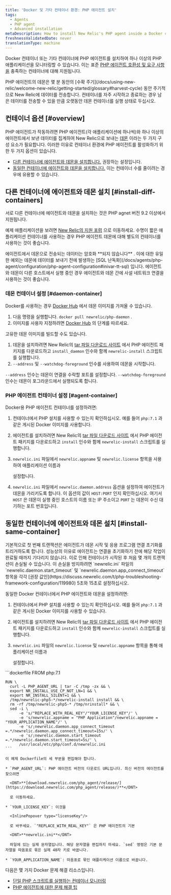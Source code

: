 ```yaml
---
title: 'Docker 및 기타 컨테이너 환경: PHP 에이전트 설치'
tags:
  - Agents
  - PHP agent
  - Advanced installation
metaDescription: How to install New Relic's PHP agent inside a Docker container or other container to monitor your PHP apps.
freshnessValidatedDate: never
translationType: machine
---
```


Docker 컨테이너 또는 기타 컨테이너에 PHP 에이전트를 설치하여 하나 이상의 PHP 애플리케이션을 모니터링할 수 있습니다. 이는 표준 [PHP 에이전트 호환성 및 요구 사항을](/docs/agents/php-agent/getting-started/php-agent-compatibility-requirements) 충족하는 컨테이너에 대해 지원됩니다.

<Callout variant="important">
  PHP 에이전트의 데몬은 몇 분 동안의 [수확 주기](/docs/using-new-relic/welcome-new-relic/getting-started/glossary#harvest-cycle) 동안 주기적으로 New Relic에 데이터를 전송합니다. 컨테이너를 자주 시작하고 종료하는 경우 남은 데이터를 전송할 수 있을 만큼 오랫동안 데몬 컨테이너를 실행 상태로 두십시오.
</Callout>

## 컨테이너 옵션 [#overview]

PHP 에이전트가 작동하려면 PHP 에이전트(각 애플리케이션에 하나씩)와 하나 이상의 에이전트에서 보낸 데이터를 집계하여 New Relic으로 보내는 [데몬](/docs/agents/php-agent/getting-started/new-relic-daemon-processes) 이라는 두 가지 구성 요소가 필요합니다. 이러한 이유로 컨테이너 환경에 PHP 에이전트를 활성화하기 위한 두 가지 옵션이 있습니다.

* [다른 컨테이너에 에이전트와 데몬을 설치합니다.](#install-diff-containers) 권장하는 설정입니다.
* [동일한 컨테이너에 에이전트와 데몬을 설치합니다.](#install-same-container) 이는 컨테이너 수를 줄이려는 경우에 유용할 수 있습니다.

## 다른 컨테이너에 에이전트와 데몬 설치 [#install-diff-containers]

서로 다른 컨테이너에 에이전트와 데몬을 설치하는 것은 PHP agnet 버전 9.2 이상에서 지원됩니다.

예제 애플리케이션을 보려면 [New Relic의 지원 포럼](https://discuss.newrelic.com/t/relic-solution-php-agent-and-daemon-containers/84841) 으로 이동하세요. 수명이 짧은 애플리케이션 컨테이너를 사용하는 경우 PHP 에이전트 데몬에 대해 별도의 컨테이너를 사용하는 것이 좋습니다.

<Callout variant="caution">
  에이전트에서 데몬으로 전송되는 데이터는 암호화 **되지 않습니다** . 이에 대한 유일한 예외는 데몬에 데이터를 보내기 전에 발생하는 [SQL 난독화](/docs/agents/php-agent/configuration/php-agent-configuration#inivar-tt-sql) 입니다. 에이전트와 데몬이 다른 호스트에서 실행 중인 경우 에이전트와 데몬 간에 사설 네트워크 연결을 사용하는 것이 좋습니다.
</Callout>

### 데몬 컨테이너 설정 [#daemon-container]

Docker를 사용하는 경우 [Docker Hub](https://hub.docker.com/r/newrelic/php-daemon) 에서 데몬 이미지를 가져올 수 있습니다.

1. 다음 명령을 실행합니다. `docker pull newrelic/php-daemon` .
2. 이미지를 사용자 지정하려면 [Docker Hub](https://hub.docker.com/r/newrelic/php-daemon) 의 단계를 따르세요.

고유한 데몬 이미지를 빌드할 수도 있습니다.

1. 데몬을 설치하려면 New Relic의 [tar 파일 다운로드 사이트](/docs/agents/php-agent/installation/php-agent-installation-tar-file) 에서 PHP 에이전트 패키지를 다운로드하고 `install_daemon` 인수와 함께 `newrelic-install` 스크립트를 실행합니다.
2. `--address` 및 `--watchdog-foreground` 인수를 사용하여 데몬을 시작합니다.

`--address` 인수는 데몬이 연결을 수락할 포트를 설정합니다. `--watchdog-foreground` 인수는 데몬이 포그라운드에서 실행되도록 합니다.

### PHP 에이전트 컨테이너 설정 [#agent-container]

Docker용 PHP 에이전트 컨테이너를 설정하려면:

1. 컨테이너에서 PHP 설치를 사용할 수 있는지 확인하십시오. 예를 들어 `php:7.1` 과 같은 게시된 Docker 이미지를 사용합니다.

2. 에이전트를 설치하려면 New Relic의 [tar 파일 다운로드 사이트](/docs/agents/php-agent/installation/php-agent-installation-tar-file) 에서 PHP 에이전트 패키지를 다운로드하고 `install` 인수와 함께 `newrelic-install` 스크립트를 실행합니다.

3. `newrelic.ini` 파일에서 `newrelic.appname` 및 `newrelic.license` 항목을 사용하여 애플리케이션 이름과

   <InlinePopover type="licenseKey"/>

   설정합니다.

4. `newrelic.ini` 파일에서 `newrelic.daemon.address` 옵션을 설정하여 에이전트가 데몬을 가리키도록 합니다. 이 옵션의 값이 `HOST:PORT` 인지 확인하십시오. 여기서 `HOST` 은 데몬이 실행 중인 호스트의 이름 또는 IP 주소이고 `PORT` 는 데몬이 수신 대기하는 포트 번호입니다.

## 동일한 컨테이너에 에이전트와 데몬 설치 [#install-same-container]

<Callout variant="caution">
  기본적으로 첫 번째 트랜잭션은 에이전트가 데몬 시작 및 응용 프로그램 연결 초기화를 트리거하도록 합니다. 성능상의 이유로 에이전트는 연결을 초기화하기 전에 해당 작업이 완료될 때까지 기다리지 않습니다. 이로 인해 컨테이너가 시작된 후 처음 몇 개의 트랜잭션이 손실될 수 있습니다. 이 손실을 방지하려면 `newrelic.ini` 파일의 `newrelic.daemon.start_timeout` 및 `newrelic.daemon.app_connect_timeout` 항목을 각각 [권장 값인](https://discuss.newrelic.com/t/php-troubleshooting-framework-configuration/119980) 5초와 15초로 설정하십시오.
</Callout>

동일한 Docker 컨테이너에서 PHP 에이전트와 데몬을 설정하려면:

1. 컨테이너에서 PHP 설치를 사용할 수 있는지 확인하십시오. 예를 들어 `php:7.1` 과 같은 게시된 Docker 이미지를 사용할 수 있습니다.

2. 에이전트를 설치하려면 New Relic의 [tar 파일 다운로드 사이트](/docs/agents/php-agent/installation/php-agent-installation-tar-file) 에서 PHP 에이전트 패키지를 다운로드하고 `install` 인수와 함께 `newrelic-install` 스크립트를 실행합니다.

3. `newrelic.ini` 파일의 `newrelic.license` 및 `newrelic.appname` 항목을 통해 애플리케이션 이름과

   <InlinePopover type="licenseKey"/>

   설정합니다.

<CollapserGroup>
  <Collapser
    id="dockerfile-example"
    title="도커파일 예시"
  >
    ```dockerfile
    FROM php:7.1

    RUN \
      curl -L PHP_AGENT_URL | tar -C /tmp -zx && \
      export NR_INSTALL_USE_CP_NOT_LN=1 && \
      export NR_INSTALL_SILENT=1 && \
      /tmp/newrelic-php5-*/newrelic-install install && \
      rm -rf /tmp/newrelic-php5-* /tmp/nrinstall* && \
      sed -i \
          -e 's/"REPLACE_WITH_REAL_KEY"/"YOUR_LICENSE_KEY"/' \
          -e 's/newrelic.appname = "PHP Application"/newrelic.appname = "YOUR_APPLICATION_NAME"/' \
          -e 's/;newrelic.daemon.app_connect_timeout =.*/newrelic.daemon.app_connect_timeout=15s/' \
          -e 's/;newrelic.daemon.start_timeout =.*/newrelic.daemon.start_timeout=5s/' \
          /usr/local/etc/php/conf.d/newrelic.ini
    ```

    이 예제 Dockerfile의 세 부분을 편집해야 합니다.

    * `PHP_AGENT_URL`: PHP 에이전트 버전의 다운로드 URL입니다. 최신 버전의 에이전트를 찾으려면

      <DNT>**[download.newrelic.com/php_agent/release/](https://download.newrelic.com/php_agent/release/)**</DNT>

      로 이동하세요.

    * `YOUR_LICENSE_KEY`: 이것을

      <InlinePopover type="licenseKey"/>

      로 바꾸세요. `"REPLACE_WITH_REAL_KEY"` 은 PHP 에이전트의 기본

      <DNT>**newrelic.ini**</DNT>

      파일에 있는 실제 문자열입니다. 해당 문자열을 편집하지 마세요. `sed` 명령은 기본 문자열을 따옴표로 묶은 실제 40자 키로 바꿉니다.

    * `YOUR_APPLICATION_NAME`: 따옴표로 묶인 애플리케이션 이름으로 바꿉니다.
  </Collapser>
</CollapserGroup>

<Callout variant="tip">
  다음은 몇 가지 Docker 문제 해결 리소스입니다.

  * [단일 PHP 스크립트를 실행하는 컨테이너 모니터링](https://discuss.newrelic.com/t/relic-solution-single-php-script-docker-containers/80386)
  * [PHP 에이전트에 대한 문제 해결 팁](https://discuss.newrelic.com/t/php-troubleshooting-framework-configuration/119980)
</Callout>

<InstallFeedback/>